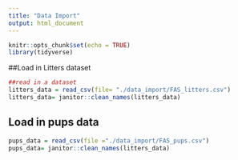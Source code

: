 ```yaml
---
title: "Data Import"
output: html_document
---
```


```r
knitr::opts_chunk$set(echo = TRUE)
library(tidyverse)
```

##Load in Litters dataset
```r
##read in a dataset 
litters_data = read_csv(file= "./data_import/FAS_litters.csv")
litters_data= janitor::clean_names(litters_data)
```

## Load in pups data 

```r
pups_data = read_csv(file ="./data_import/FAS_pups.csv")
pups_data= janitor::clean_names(litters_data)
```

